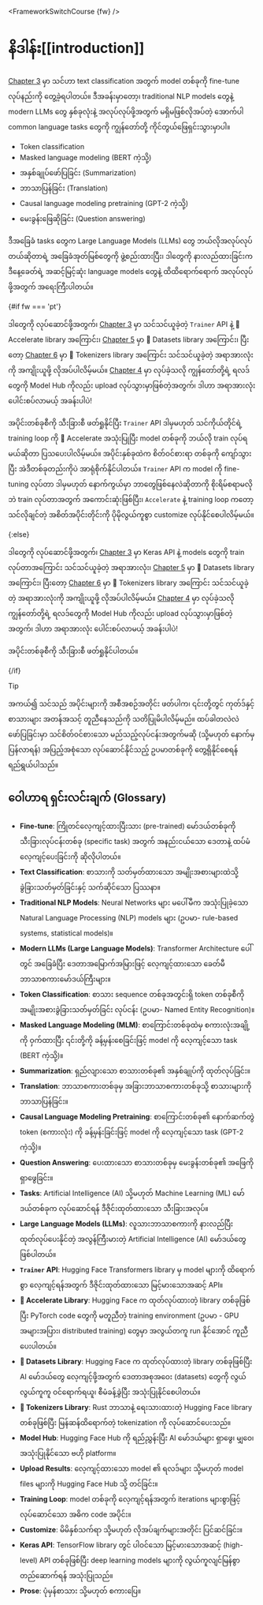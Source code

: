 <FrameworkSwitchCourse {fw} />

# နိဒါန်း[[introduction]]

<CourseFloatingBanner
    chapter={7}
    classNames="absolute z-10 right-0 top-0"
/>

[Chapter 3](/course/chapter3) မှာ သင်ဟာ text classification အတွက် model တစ်ခုကို fine-tune လုပ်နည်းကို တွေ့ခဲ့ရပါတယ်။ ဒီအခန်းမှာတော့၊ traditional NLP models တွေနဲ့ modern LLMs တွေ နှစ်ခုလုံးနဲ့ အလုပ်လုပ်ဖို့အတွက် မရှိမဖြစ်လိုအပ်တဲ့ အောက်ပါ common language tasks တွေကို ကျွန်တော်တို့ ကိုင်တွယ်ဖြေရှင်းသွားမှာပါ။ 

- Token classification
- Masked language modeling (BERT ကဲ့သို့)
- အနှစ်ချုပ်ဖော်ပြခြင်း (Summarization)
- ဘာသာပြန်ခြင်း (Translation)
- Causal language modeling pretraining (GPT-2 ကဲ့သို့)
- မေးခွန်းဖြေဆိုခြင်း (Question answering)

ဒီအခြေခံ tasks တွေက Large Language Models (LLMs) တွေ ဘယ်လိုအလုပ်လုပ်တယ်ဆိုတာရဲ့ အခြေခံအုတ်မြစ်တွေကို ဖွဲ့စည်းထားပြီး၊ ဒါတွေကို နားလည်ထားခြင်းက ဒီနေ့ခေတ်ရဲ့ အဆင့်မြင့်ဆုံး language models တွေနဲ့ ထိထိရောက်ရောက် အလုပ်လုပ်ဖို့အတွက် အရေးကြီးပါတယ်။

{#if fw === 'pt'}

ဒါတွေကို လုပ်ဆောင်ဖို့အတွက်၊ [Chapter 3](/course/chapter3) မှာ သင်သင်ယူခဲ့တဲ့ `Trainer` API နဲ့ 🤗 Accelerate library အကြောင်း၊ [Chapter 5](/course/chapter5) မှာ 🤗 Datasets library အကြောင်း၊ ပြီးတော့ [Chapter 6](/course/chapter6) မှာ 🤗 Tokenizers library အကြောင်း သင်သင်ယူခဲ့တဲ့ အရာအားလုံးကို အကျိုးယူဖို့ လိုအပ်ပါလိမ့်မယ်။ [Chapter 4](/course/chapter4) မှာ လုပ်ခဲ့သလို ကျွန်တော်တို့ရဲ့ ရလဒ်တွေကို Model Hub ကိုလည်း upload လုပ်သွားမှာဖြစ်တဲ့အတွက်၊ ဒါဟာ အရာအားလုံး ပေါင်းစပ်လာမယ့် အခန်းပါပဲ!

အပိုင်းတစ်ခုစီကို သီးခြားစီ ဖတ်ရှုနိုင်ပြီး `Trainer` API ဒါမှမဟုတ် သင်ကိုယ်တိုင်ရဲ့ training loop ကို 🤗 Accelerate အသုံးပြုပြီး model တစ်ခုကို ဘယ်လို train လုပ်ရမယ်ဆိုတာ ပြသပေးပါလိမ့်မယ်။ အပိုင်းနှစ်ခုထဲက စိတ်ဝင်စားရာ တစ်ခုကို ကျော်သွားပြီး အဲဒီတစ်ခုတည်းကိုပဲ အာရုံစိုက်နိုင်ပါတယ်။ `Trainer` API က model ကို fine-tuning လုပ်တာ ဒါမှမဟုတ် နောက်ကွယ်မှာ ဘာတွေဖြစ်နေလဲဆိုတာကို စိုးရိမ်စရာမလိုဘဲ train လုပ်တာအတွက် အကောင်းဆုံးဖြစ်ပြီး၊ `Accelerate` နဲ့ training loop ကတော့ သင်လိုချင်တဲ့ အစိတ်အပိုင်းတိုင်းကို ပိုမိုလွယ်ကူစွာ customize လုပ်နိုင်စေပါလိမ့်မယ်။

{:else}

ဒါတွေကို လုပ်ဆောင်ဖို့အတွက်၊ [Chapter 3](/course/chapter3) မှာ Keras API နဲ့ models တွေကို train လုပ်တာအကြောင်း သင်သင်ယူခဲ့တဲ့ အရာအားလုံး၊ [Chapter 5](/course/chapter5) မှာ 🤗 Datasets library အကြောင်း၊ ပြီးတော့ [Chapter 6](/course/chapter6) မှာ 🤗 Tokenizers library အကြောင်း သင်သင်ယူခဲ့တဲ့ အရာအားလုံးကို အကျိုးယူဖို့ လိုအပ်ပါလိမ့်မယ်။ [Chapter 4](/course/chapter4) မှာ လုပ်ခဲ့သလို ကျွန်တော်တို့ရဲ့ ရလဒ်တွေကို Model Hub ကိုလည်း upload လုပ်သွားမှာဖြစ်တဲ့အတွက်၊ ဒါဟာ အရာအားလုံး ပေါင်းစပ်လာမယ့် အခန်းပါပဲ!

အပိုင်းတစ်ခုစီကို သီးခြားစီ ဖတ်ရှုနိုင်ပါတယ်။

{/if}

> [!TIP]
> အကယ်၍ သင်သည် အပိုင်းများကို အစီအစဉ်အတိုင်း ဖတ်ပါက၊ ၎င်းတို့တွင် ကုတ်ဒ်နှင့် စာသားများ အတန်အသင့် တူညီနေသည်ကို သတိပြုမိပါလိမ့်မည်။ ထပ်ခါတလဲလဲ ဖော်ပြခြင်းမှာ သင်စိတ်ဝင်စားသော မည်သည့်လုပ်ငန်းအတွက်မဆို (သို့မဟုတ် နောက်မှ ပြန်လာရန်) အပြည့်အစုံသော လုပ်ဆောင်နိုင်သည့် ဥပမာတစ်ခုကို တွေ့ရှိနိုင်စေရန် ရည်ရွယ်ပါသည်။

## ဝေါဟာရ ရှင်းလင်းချက် (Glossary)

*   **Fine-tune**: ကြိုတင်လေ့ကျင့်ထားပြီးသား (pre-trained) မော်ဒယ်တစ်ခုကို သီးခြားလုပ်ငန်းတစ်ခု (specific task) အတွက် အနည်းငယ်သော ဒေတာနဲ့ ထပ်မံလေ့ကျင့်ပေးခြင်းကို ဆိုလိုပါတယ်။
*   **Text Classification**: စာသားကို သတ်မှတ်ထားသော အမျိုးအစားများထဲသို့ ခွဲခြားသတ်မှတ်ခြင်းနှင့် သက်ဆိုင်သော ပြဿနာ။
*   **Traditional NLP Models**: Neural Networks များ မပေါ်မီက အသုံးပြုခဲ့သော Natural Language Processing (NLP) models များ (ဥပမာ- rule-based systems, statistical models)။
*   **Modern LLMs (Large Language Models)**: Transformer Architecture ပေါ်တွင် အခြေခံပြီး ဒေတာအမြောက်အမြားဖြင့် လေ့ကျင့်ထားသော ခေတ်မီဘာသာစကားမော်ဒယ်ကြီးများ။
*   **Token Classification**: စာသား sequence တစ်ခုအတွင်းရှိ token တစ်ခုစီကို အမျိုးအစားခွဲခြားသတ်မှတ်ခြင်း လုပ်ငန်း (ဥပမာ- Named Entity Recognition)။
*   **Masked Language Modeling (MLM)**: စာကြောင်းတစ်ခုထဲမှ စကားလုံးအချို့ကို ဝှက်ထားပြီး ၎င်းတို့ကို ခန့်မှန်းစေခြင်းဖြင့် model ကို လေ့ကျင့်သော task (BERT ကဲ့သို့)။
*   **Summarization**: ရှည်လျားသော စာသားတစ်ခု၏ အနှစ်ချုပ်ကို ထုတ်လုပ်ခြင်း။
*   **Translation**: ဘာသာစကားတစ်ခုမှ အခြားဘာသာစကားတစ်ခုသို့ စာသားများကို ဘာသာပြန်ခြင်း။
*   **Causal Language Modeling Pretraining**: စာကြောင်းတစ်ခု၏ နောက်ဆက်တွဲ token (စကားလုံး) ကို ခန့်မှန်းခြင်းဖြင့် model ကို လေ့ကျင့်သော task (GPT-2 ကဲ့သို့)။
*   **Question Answering**: ပေးထားသော စာသားတစ်ခုမှ မေးခွန်းတစ်ခု၏ အဖြေကို ရှာဖွေခြင်း။
*   **Tasks**: Artificial Intelligence (AI) သို့မဟုတ် Machine Learning (ML) မော်ဒယ်တစ်ခုက လုပ်ဆောင်ရန် ဒီဇိုင်းထုတ်ထားသော သီးခြားအလုပ်။
*   **Large Language Models (LLMs)**: လူသားဘာသာစကားကို နားလည်ပြီး ထုတ်လုပ်ပေးနိုင်တဲ့ အလွန်ကြီးမားတဲ့ Artificial Intelligence (AI) မော်ဒယ်တွေ ဖြစ်ပါတယ်။
*   **`Trainer` API**: Hugging Face Transformers library မှ model များကို ထိရောက်စွာ လေ့ကျင့်ရန်အတွက် ဒီဇိုင်းထုတ်ထားသော မြင့်မားသောအဆင့် API။
*   **🤗 Accelerate Library**: Hugging Face က ထုတ်လုပ်ထားတဲ့ library တစ်ခုဖြစ်ပြီး PyTorch code တွေကို မတူညီတဲ့ training environment (ဥပမာ - GPU အများအပြား၊ distributed training) တွေမှာ အလွယ်တကူ run နိုင်အောင် ကူညီပေးပါတယ်။
*   **🤗 Datasets Library**: Hugging Face က ထုတ်လုပ်ထားတဲ့ library တစ်ခုဖြစ်ပြီး AI မော်ဒယ်တွေ လေ့ကျင့်ဖို့အတွက် ဒေတာအစုအဝေး (datasets) တွေကို လွယ်လွယ်ကူကူ ဝင်ရောက်ရယူ၊ စီမံခန့်ခွဲပြီး အသုံးပြုနိုင်စေပါတယ်။
*   **🤗 Tokenizers Library**: Rust ဘာသာနဲ့ ရေးသားထားတဲ့ Hugging Face library တစ်ခုဖြစ်ပြီး မြန်ဆန်ထိရောက်တဲ့ tokenization ကို လုပ်ဆောင်ပေးသည်။
*   **Model Hub**: Hugging Face Hub ကို ရည်ညွှန်းပြီး AI မော်ဒယ်များ ရှာဖွေ၊ မျှဝေ၊ အသုံးပြုနိုင်သော ဗဟို platform။
*   **Upload Results**: လေ့ကျင့်ထားသော model ၏ ရလဒ်များ သို့မဟုတ် model files များကို Hugging Face Hub သို့ တင်ခြင်း။
*   **Training Loop**: model တစ်ခုကို လေ့ကျင့်ရန်အတွက် iterations များစွာဖြင့် လုပ်ဆောင်သော အဓိက code အပိုင်း။
*   **Customize**: မိမိနှစ်သက်ရာ သို့မဟုတ် လိုအပ်ချက်များအတိုင်း ပြင်ဆင်ခြင်း။
*   **Keras API**: TensorFlow library တွင် ပါဝင်သော မြင့်မားသောအဆင့် (high-level) API တစ်ခုဖြစ်ပြီး deep learning models များကို လွယ်ကူလျင်မြန်စွာ တည်ဆောက်ရန် အသုံးပြုသည်။
*   **Prose**: ပုံမှန်စာသား သို့မဟုတ် စကားပြေ။